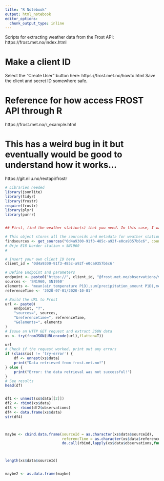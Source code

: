 ```yaml
---
title: "R Notebook"
output: html_notebook
editor_options: 
  chunk_output_type: inline
---
```

Scripts for extracting weather data from the Frost API: https://frost.met.no/index.html

# Make a client ID 
Select the "Create User" button here: https://frost.met.no/howto.html 
Save the client and secret ID somewhere safe. 

# Reference for how access FROST API through R 
https://frost.met.no/r_example.html 

# This has a weird bug in it but eventually would be good to understand how it works... 
https://git.nilu.no/rextapi/frostr


```r

# Libraries needed 
library(jsonlite)
library(tidyr)
library(frostr)
require(frostr)
library(plyr)
library(purrr)


## First, find the weather station(s) that you need. In this case, I want weather data as close as possible to the Marker wind park in Ørje - wind, temperature and precipitation. 

# This object stores all the sourceids and metadata for weather stations available through frost in Norway in Marker municipality 
findsources <- get_sources("0d4a9300-91f3-485c-a92f-e0ca9357b6c6", country = "NO", municipality = "MARKER", return_response = FALSE)
# Ørje E18 border station = SN1960 
# 

# Insert your own client ID here
client_id = '0d4a9300-91f3-485c-a92f-e0ca9357b6c6'

# Define Endpoint and parameters
endpoint <- paste0("https://", client_id, "@frost.met.no/observations/v0.jsonld")
sources <- 'SN1960, SN1950'
elements <- 'mean(air_temperature P1D),sum(precipitation_amount P1D),mean(wind_speed P1D)'
referenceTime <- '2020-07-01/2020-10-01'

# Build the URL to Frost
url <- paste0(
    endpoint, "?",
    "sources=", sources,
    "&referencetime=", referenceTime,
    "&elements=", elements
)
# Issue an HTTP GET request and extract JSON data
xs <- try(fromJSON(URLencode(url),flatten=T))

url
# Check if the request worked, print out any errors
if (class(xs) != 'try-error') {
    df <- unnest(xs$data)
    print("Data retrieved from frost.met.no!")
} else {
    print("Error: the data retrieval was not successful!")
}
# See results 
head(df)


df1 <- unnest(xs$data[[2]])
df2 <- rbind(xs$data)
df3 <- rbind(df2$observations)
df4 <- data.frame(xs$data)
str(df4)



maybe <- cbind.data.frame(sourceId = as.character(xs$data$sourceId),
                          referencTime = as.character(xs$data$referenceTime),
                          do.call(rbind,lapply(xs$data$observations,function(x)unlist(x)[1:9])))



length(xs$data$sourceId)


maybe2 <- as.data.frame(maybe)
```

